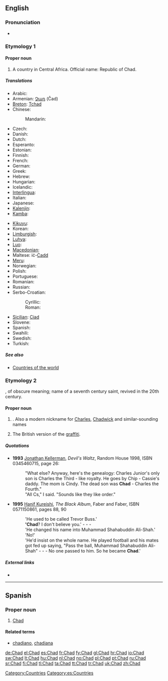 {{also|chad}}
==English==
{{wikipedia}}

===Pronunciation===
* {{IPA|/tʃæd/}}
*: {{rhymes|æd}}

===Etymology 1===
{{etystub}}

====Proper noun====
{{en-proper noun}}

# A country in Central Africa. Official name: Republic of Chad.

=====Translations=====
{{trans-top|country in central Africa}}
* Arabic: {{t-|ar|تشاد|m|tr=tshaad}}
* Armenian: [[Չադ]] (Čad)
* [[Breton]]: [[Tchad]]
* Chinese:
*: Mandarin: {{t|cmn|乍得|tr=Zhàdé|sc=Hani}}
* Czech: {{t+|cs|Čad|m}}
* Danish: {{t+|da|Tchad}}
* Dutch: {{t+|nl|Tsjaad}}
* Esperanto: {{t-|eo|Ĉado|xs=Esperanto}}
* Estonian: {{t+|et|Tšaad}}
* Finnish: {{t+|fi|Tšad}}
* French: {{t+|fr|Tchad}}
* German: {{t+|de|Tschad}}
* Greek: {{t+|el|Τσαντ}}
* Hebrew: {{t|he|צ'אד|tr=chad}}
* Hungarian: {{t+|hu|Csád}}
* Icelandic: {{t+|is|Tsjad|n}}
* [[Interlingua]]: {{t-|ia|Chad|xs=Interlingua}}
* Italian: {{t-|it|Ciad}}
* Japanese: {{t+|ja|チャド|tr=Chado}}
* [[Kalenjin]]: {{tø|kln|Chad}}
* [[Kamba]]: {{tø|kam|Chad}}
{{trans-mid}}
* [[Kikuyu]]: {{tø|ki|Chad}}
* Korean: {{t+|ko|차드|tr=Chadeu|sc=Hang}}
* [[Limburgish]]: {{t-|li|Tchad|xs=Limburgish}}
* [[Luhya]]: {{tø|luy|Chad}}
* [[Luo]]: {{tø|luo|Chad}}
* [[Macedonian]]: {{t+|mk|Чад|m|tr=Čad}}
* Maltese: iċ-[[Ċadd]]
* [[Meru]]: {{tø|mer|Chad}}
* Norwegian: {{t+|no|Tsjad}}
* Polish: {{t+|pl|Czad}}
* Portuguese: {{t+|pt|Chade}}
* Romanian: {{t-|ro|Ciad|n}}
* Russian: {{t+|ru|Чад|m|tr=Čad}}
* Serbo-Croatian:
*: Cyrillic: {{tø|sh|Чад|m|alt=Ча̑д|sc=Cyrl|xs=Serbo-Croatian}}
*: Roman: {{tø|sh|Čad|m|alt=Čȃd|xs=Serbo-Croatian}}
* [[Sicilian]]: [[Ciad]] {{m}}
* Slovene: {{t+|sl|Čad|m}}
* Spanish: {{t+|es|Chad}}
* Swahili: {{t+|sw|Chadi|xs=Swahili}}
* Swedish: {{t+|sv|Tchad}}
* Turkish: {{t+|tr|Çad}}
{{trans-bottom}}

=====See also=====
* [[Appendix:Countries of the world|Countries of the world]]

===Etymology 2===
{{etyl|ang}} {{term|Ceadda|lang=ang}}, of obscure meaning; name of a seventh century saint, revived in the 20th century.

====Proper noun====
{{en-proper noun}}

# {{given name|male|from=Old English}}. Also a modern nickname for [[Charles]], [[Chadwick]] and similar-sounding names
# {{British}} The British version of the [[graffiti]].

=====Quotations=====
* '''1993''' [[w:Jonathan Kellerman|Jonathan Kellerman]], ''Devil's Waltz'', Random House 1998, ISBN 0345460715, page 26:
*: "What else? Anyway, here's the genealogy: Charles Junior's only son is Charles the Third - like royalty. He goes by Chip - Cassie's daddy. The mom is Cindy. The dead son was '''Chad''' - Charles the Fourth."
*: "All Cs," I said. "Sounds like they like order."
* '''1995''' [[w:Hanif Kureishi|Hanif Kureishi]], ''The Black Album'', Faber and Faber, ISBN 0571150861, pages 88, 90
*: 'He used to be called Trevor Buss.'
*: ''''Chad'''? I don't believe you.' - - -
*: 'He changed his name into Muhammad Shahabuddin Ali-Shah.'
*: 'No!'
*: 'He'd insist on the whole name. He played football and his mates got fed up saying, "Pass the ball, Muhammad Shahabuddin Ali-Shah" - - - No one passed to him. So he became '''Chad'''.'

=====External links=====
* {{pedialite|Chad (graffiti)}}

[[Category:Countries]]

----

==Spanish==
{{wikipedia|lang=es}}

===Proper noun===
{{es-proper noun}}

# [[#English|Chad]]

====Related terms====
* [[chadiano]], [[chadiana]]

[[Category:es:Countries]]

[[de:Chad]]
[[el:Chad]]
[[es:Chad]]
[[fr:Chad]]
[[fy:Chad]]
[[gl:Chad]]
[[hr:Chad]]
[[io:Chad]]
[[sw:Chad]]
[[lt:Chad]]
[[hu:Chad]]
[[nl:Chad]]
[[no:Chad]]
[[pl:Chad]]
[[pt:Chad]]
[[ru:Chad]]
[[sr:Chad]]
[[fi:Chad]]
[[tl:Chad]]
[[ta:Chad]]
[[tt:Chad]]
[[tr:Chad]]
[[uk:Chad]]
[[zh:Chad]]